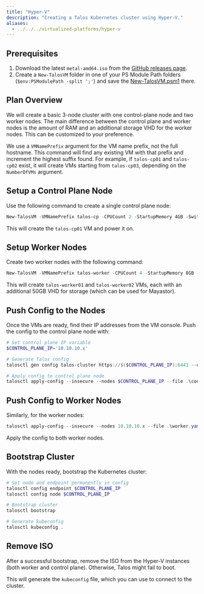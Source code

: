 ```yaml
---
title: "Hyper-V"
description: "Creating a Talos Kubernetes cluster using Hyper-V."
aliases:
  - ../../../virtualized-platforms/hyper-v
---
```


## Prerequisites

1. Download the latest `metal-amd64.iso` from the [GitHub releases page](https://github.com/siderolabs/talos/releases).
2. Create a `New-TalosVM` folder in one of your PS Module Path folders (`$env:PSModulePath -split ';'`) and save the [New-TalosVM.psm1](https://github.com/nebula-it/New-TalosVM/blob/main/Talos/1.0.0/Talos.psm1) there.

## Plan Overview

We will create a basic 3-node cluster with one control-plane node and two worker nodes.
The main difference between the control plane and worker nodes is the amount of RAM and an additional storage VHD for the worker nodes.
This can be customized to your preference.

We use a `VMNamePrefix` argument for the VM name prefix, not the full hostname.
This command will find any existing VM with that prefix and increment the highest suffix found.
For example, if `talos-cp01` and `talos-cp02` exist, it will create VMs starting from `talos-cp03`, depending on the `NumberOfVMs` argument.

## Setup a Control Plane Node

Use the following command to create a single control plane node:

```powershell
New-TalosVM -VMNamePrefix talos-cp -CPUCount 2 -StartupMemory 4GB -SwitchName LAB -TalosISOPath C:\ISO\metal-amd64.iso -NumberOfVMs 1 -VMDestinationBasePath 'D:\Virtual Machines\Test VMs\Talos'
```

This will create the `talos-cp01` VM and power it on.

## Setup Worker Nodes

Create two worker nodes with the following command:

```powershell
New-TalosVM -VMNamePrefix talos-worker -CPUCount 4 -StartupMemory 8GB -SwitchName LAB -TalosISOPath C:\ISO\metal-amd64.iso -NumberOfVMs 2 -VMDestinationBasePath 'D:\Virtual Machines\Test VMs\Talos' -StorageVHDSize 50GB
```

This will create `talos-worker01` and `talos-worker02` VMs, each with an additional 50GB VHD for storage (which can be used for Mayastor).

## Push Config to the Nodes

Once the VMs are ready, find their IP addresses from the VM console.
Push the config to the control plane node with:

```powershell
# Set control plane IP variable
$CONTROL_PLANE_IP='10.10.10.x'

# Generate Talos config
talosctl gen config talos-cluster https://$($CONTROL_PLANE_IP):6443 --output-dir .

# Apply config to control plane node
talosctl apply-config --insecure --nodes $CONTROL_PLANE_IP --file .\controlplane.yaml
```

## Push Config to Worker Nodes

Similarly, for the worker nodes:

```powershell
talosctl apply-config --insecure --nodes 10.10.10.x --file .\worker.yaml
```

Apply the config to both worker nodes.

## Bootstrap Cluster

With the nodes ready, bootstrap the Kubernetes cluster:

```powershell
# Set node and endpoint permanently in config
talosctl config endpoint $CONTROL_PLANE_IP
talosctl config node $CONTROL_PLANE_IP

# Bootstrap cluster
talosctl bootstrap

# Generate kubeconfig
talosctl kubeconfig .
```

## Remove ISO

After a successful bootstrap, remove the ISO from the Hyper-V instances (both worker and control plane).
Otherwise, Talos might fail to boot.

This will generate the `kubeconfig` file, which you can use to connect to the cluster.
